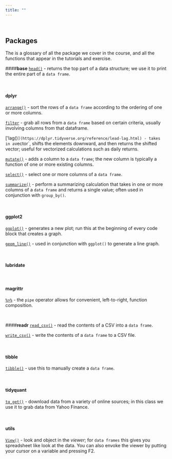 ```yaml
---
title: ""
---
```


<style>
    body .main-container {
        max-width: 750px;
    }
</style>


&nbsp;

## **Packages**
The is a glossary of all the package we cover in the course, and all the functions that appear in the tutorials and exercise.

####**base**
[`head()`](https://www.rdocumentation.org/packages/utils/versions/3.5.3/topics/head) - returns the top part of a data structure; we use it to print the entire part of a `data frame`.

<br> 

#### **dplyr**

[`arrange()`](https://dplyr.tidyverse.org/reference/arrange.html) - sort the rows of a `data frame` according to the ordering of one or more columns.

[`filter`](https://dplyr.tidyverse.org/reference/filter.html) - grab all rows from a `data frame` based on certain criteria, usually involving columns from that dataframe.

['lag()`](https://dplyr.tidyverse.org/reference/lead-lag.html) - takes in a `vector`, shifts the elements downward, and then returns the shifted vector; useful for vectorized calculations such as daily returns.

[`mutate()`](https://dplyr.tidyverse.org/reference/mutate.html) - adds a column to a `data frame`; the new column is typically a function of one or more existing columns.

[`select()`](https://dplyr.tidyverse.org/reference/select.html) - select one or more columns of a `data frame`.

[`summarize()`](https://dplyr.tidyverse.org/reference/summarise.html) - perform a summarizing calculation that takes in one or more columns of a `data frame` and returns a single value; often used in conjunction with `group_by()`.


<br>

#### **ggplot2**

[`ggplot()`](https://ggplot2.tidyverse.org/reference/ggplot.html) - generates a new plot; run this at the beginning of every code block that creates a graph.

[`geom_line()`](https://ggplot2.tidyverse.org/reference/geom_path.html) - used in conjunction with `ggplot()` to generate a line graph.


<br>

#### **lubridate**



<br>

#### **magrittr**

[`%>%`](https://magrittr.tidyverse.org/) - the `pipe` operator allows for convenient, left-to-right, function composition.


<br>

####**readr**
[`read_csv()`](https://readr.tidyverse.org/reference/read_delim.html) - read the contents of a CSV into a `data frame`.

[`write_csv()`](https://readr.tidyverse.org/reference/write_delim.html) - write the contents of a `data frame` to a CSV file.

<br>

#### **tibble**

[`tibble()`](https://tibble.tidyverse.org/reference/tibble.html) - use this to manually create a `data frame`. 

<br>

#### **tidyquant**

[`tq_get()`](https://cran.r-project.org/web/packages/tidyquant/vignettes/TQ01-core-functions-in-tidyquant.html) - download data from a variety of online sources; in this class we use it to grab data from Yahoo Finance.

<br>

#### **utils**

[`View()`](https://www.rdocumentation.org/packages/utils/versions/3.5.3/topics/View) - look and object in the *viewer*; for `data frames` this gives you spreadsheet like look at the data.  You can also envoke the viewer by putting your cursor on a variable and pressing F2.

